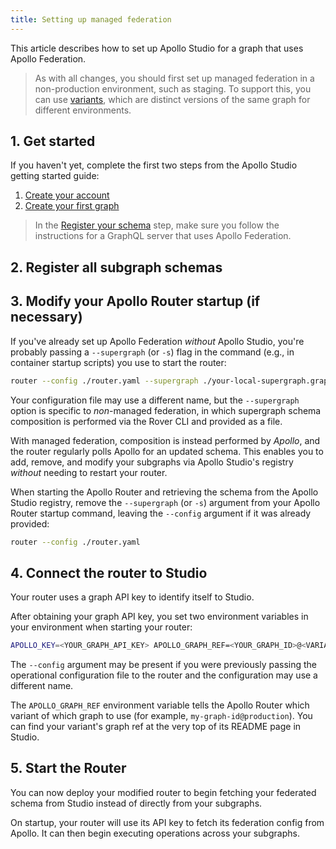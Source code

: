 ```yaml
---
title: Setting up managed federation
---
```



This article describes how to set up Apollo Studio for a graph that uses Apollo Federation.

> As with all changes, you should first set up managed federation in a non-production environment, such as staging. To support this, you can use [variants](https://www.apollographql.com/docs/studio/schema/registry/#managing-environments-with-variants), which are distinct versions of the same graph for different environments.

## 1. Get started

If you haven't yet, complete the first two steps from the Apollo Studio getting started guide:

1. [Create your account](https://www.apollographql.com/docs/studio/getting-started/#1-create-your-account)
2. [Create your first graph](https://www.apollographql.com/docs/studio/getting-started/#2-create-your-first-graph)

> In the [Register your schema](https://www.apollographql.com/docs/studio/getting-started/#3-register-your-schema) step, make sure you follow the instructions for a GraphQL server that uses Apollo Federation.

## 2. Register all subgraph schemas

<RegisterFederatedCli />

## 3. Modify your Apollo Router startup (if necessary)

If you've already set up Apollo Federation _without_ Apollo Studio, you're probably passing a `--supergraph` (or `-s`) flag in the command (e.g., in container startup scripts) you use to start the router:

```sh
router --config ./router.yaml --supergraph ./your-local-supergraph.graphql
```

Your configuration file may use a different name, but the `--supergraph` option is specific to _non_-managed federation, in which supergraph schema composition is performed via the Rover CLI and provided as a file.

With managed federation, composition is instead performed by _Apollo_, and the router regularly polls Apollo for an updated schema. This enables you to add, remove, and modify your subgraphs via Apollo Studio's registry _without_ needing to restart your router.

When starting the Apollo Router and retrieving the schema from the Apollo Studio registry, remove the `--supergraph` (or `-s`) argument from your Apollo Router startup command, leaving the `--config` argument if it was already provided:

```sh
router --config ./router.yaml
```

## 4. Connect the router to Studio

Your router uses a graph API key to identify itself to Studio.

<ObtainGraphApiKey />

After obtaining your graph API key, you set two environment variables in your environment when starting your router:

```sh
APOLLO_KEY=<YOUR_GRAPH_API_KEY> APOLLO_GRAPH_REF=<YOUR_GRAPH_ID>@<VARIANT> router --config ./router.yaml
```

The `--config` argument may be present if you were previously passing the operational configuration file to the router and the configuration may use a different name.

The `APOLLO_GRAPH_REF` environment variable tells the Apollo Router which variant of which graph to use (for example, `my-graph-id@production`). You can find your variant's graph ref at the very top of its README page in Studio.

## 5. Start the Router

You can now deploy your modified router to begin fetching your federated schema from Studio instead of directly from your subgraphs.

On startup, your router will use its API key to fetch its federation config from Apollo. It can then begin executing operations across your subgraphs.
